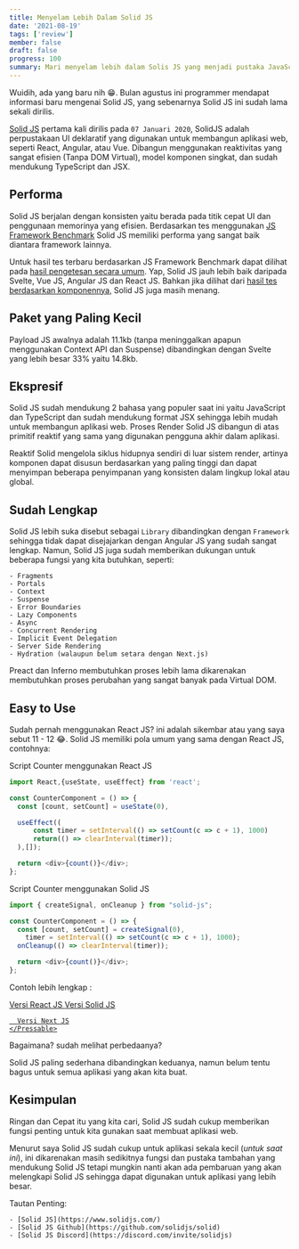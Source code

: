 ```yaml
---
title: Menyelam Lebih Dalam Solid JS
date: '2021-08-19'
tags: ['review']
member: false
draft: false
progress: 100
summary: Mari menyelam lebih dalam Solis JS yang menjadi pustaka JavaScript deklaratif, efisien, dan fleksibel untuk membangun antarmuka pengguna.
---
```


Wuidih, ada yang baru nih 😁. Bulan agustus ini programmer mendapat informasi baru mengenai Solid JS, yang sebenarnya
Solid JS ini sudah lama sekali dirilis.

[Solid JS](https://www.solidjs.com/) pertama kali dirilis pada `07 Januari 2020`, SolidJS adalah perpustakaan UI deklaratif yang digunakan untuk membangun aplikasi web, seperti React, Angular, atau Vue. Dibangun menggunakan reaktivitas yang sangat efisien (Tanpa DOM Virtual), model komponen singkat, dan sudah mendukung TypeScript dan JSX.

## Performa

Solid JS berjalan dengan konsisten yaitu berada pada titik cepat UI dan penggunaan memorinya yang efisien. Berdasarkan tes menggunakan [JS Framework Benchmark](https://github.com/krausest/js-framework-benchmark) Solid JS memiliki performa yang sangat baik diantara framework lainnya.

Untuk hasil tes terbaru berdasarkan JS Framework Benchmark dapat dilihat pada [hasil pengetesan secara umum](https://krausest.github.io/js-framework-benchmark/current.html). Yap, Solid JS jauh lebih baik daripada Svelte, Vue JS, Angular JS dan React JS.
Bahkan jika dilihat dari [hasil tes berdasarkan komponennya](https://webcomponents.dev/blog/all-the-ways-to-make-a-web-component/), Solid JS juga masih menang.

## Paket yang Paling Kecil

Payload JS awalnya adalah 11.1kb (tanpa meninggalkan apapun menggunakan Context API dan Suspense) dibandingkan dengan Svelte yang lebih besar 33% yaitu 14.8kb.

## Ekspresif

Solid JS sudah mendukung 2 bahasa yang populer saat ini yaitu JavaScript dan TypeScript dan sudah mendukung format JSX sehingga lebih mudah untuk membangun aplikasi web. Proses Render Solid JS dibangun di atas primitif reaktif yang sama yang digunakan pengguna akhir dalam aplikasi.

Reaktif Solid mengelola siklus hidupnya sendiri di luar sistem render, artinya komponen dapat disusun berdasarkan yang paling tinggi dan dapat menyimpan beberapa penyimpanan yang konsisten dalam lingkup lokal atau global.

## Sudah Lengkap

Solid JS lebih suka disebut sebagai `Library` dibandingkan dengan `Framework` sehingga tidak dapat disejajarkan dengan Angular JS yang sudah sangat lengkap. Namun, Solid JS juga sudah memberikan dukungan untuk beberapa fungsi yang kita butuhkan, seperti:

    - Fragments
    - Portals
    - Context
    - Suspense
    - Error Boundaries
    - Lazy Components
    - Async
    - Concurrent Rendering
    - Implicit Event Delegation
    - Server Side Rendering
    - Hydration (walaupun belum setara dengan Next.js)

Preact dan Inferno membutuhkan proses lebih lama dikarenakan membutuhkan proses perubahan yang sangat banyak pada Virtual DOM.

## Easy to Use

Sudah pernah menggunakan React JS? ini adalah sikembar atau yang saya sebut 11 - 12 😂.
Solid JS memiliki pola umum yang sama dengan React JS, contohnya:

Script Counter menggunakan React JS

```js:counter.js
import React,{useState, useEffect} from 'react';

const CounterComponent = () => {
  const [count, setCount] = useState(0),

  useEffect((
      const timer = setInterval(() => setCount(c => c + 1), 1000)
      return(() => clearInterval(timer));
  ),[]);

  return <div>{count()}</div>;
};
```

Script Counter menggunakan Solid JS

```js:counter.js
import { createSignal, onCleanup } from "solid-js";

const CounterComponent = () => {
  const [count, setCount] = createSignal(0),
    timer = setInterval(() => setCount(c => c + 1), 1000);
  onCleanup(() => clearInterval(timer));

  return <div>{count()}</div>;
};
```

Contoh lebih lengkap :

<div className="flex flex-col md:flex-row items-center justify-center w-full">
  <a
    href="https://github.com/rahmatagungj/simple-counter"
    rel="noopener nofollow noreferrer"
    title="simple counter"
    alt="simple counter"
    target="_blank"
    className="plain-link mb-4 md:mb-0 ml-1 mr-1 w-full"
  >
        <Pressable basic={true} color="indigo">
      Versi React JS
    </Pressable>
  </a>
  <a
    href="https://github.com/rahmatagungj/solid-multi-counter"
    rel="noopener nofollow noreferrer"
    title="solid multi counter"
    alt="solid multi counter"
    target="_blank"
    className="plain-link mb-4 md:mb-0 ml-1 mr-1 w-full"
  >
    <Pressable basic={true} color="red">
      Versi Solid JS
    </Pressable>
  </a>
  <a
    href="https://github.com/rahmatagungj/nextjs-counter"
    rel="noopener nofollow noreferrer"
    title="next counter"
    alt="next multi counter"
    target="_blank"
    className="plain-link mb-4 md:mb-0 ml-1 mr-1 w-full"
  >
        <Pressable basic={true} color="yellow">

      Versi Next JS
    </Pressable>

  </a>
</div>

Bagaimana? sudah melihat perbedaanya?

Solid JS paling sederhana dibandingkan keduanya, namun belum tentu bagus untuk semua aplikasi yang akan kita buat.

## Kesimpulan

Ringan dan Cepat itu yang kita cari, Solid JS sudah cukup memberikan fungsi penting untuk kita gunakan saat membuat aplikasi web.

Menurut saya Solid JS sudah cukup untuk aplikasi sekala kecil (_untuk saat ini_), ini dikarenakan masih sedikitnya fungsi dan pustaka tambahan yang mendukung Solid JS tetapi mungkin nanti akan ada pembaruan yang akan melengkapi Solid JS sehingga dapat digunakan untuk aplikasi yang lebih besar.

Tautan Penting:

    - [Solid JS](https://www.solidjs.com/)
    - [Solid JS Github](https://github.com/solidjs/solid)
    - [Solid JS Discord](https://discord.com/invite/solidjs)
